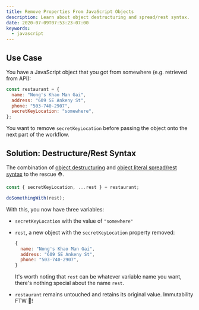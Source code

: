 ```yaml
---
title: Remove Properties From JavaScript Objects
description: Learn about object destructuring and spread/rest syntax.
date: 2020-07-09T07:53:23-07:00
keywords:
  - javascript
---
```


## Use Case

You have a JavaScript object that you got from somewhere (e.g. retrieved from
API):

```js
const restaurant = {
  name: "Nong's Khao Man Gai",
  address: "609 SE Ankeny St",
  phone: "503-740-2907",
  secretKeyLocation: "somewhere",
};
```

You want to remove `secretKeyLocation` before passing the object onto the next
part of the workflow.

## Solution: Destructure/Rest Syntax

The combination of [object destructuring][destructure] and [object literal
spread/rest syntax][spread] to the rescue ⛑.

```js
const { secretKeyLocation, ...rest } = restaurant;

doSomethingWith(rest);
```

With this, you now have three variables:

- `secretKeyLocation` with the value of `"somewhere"`
- `rest`, a new object with the `secretKeyLocation` property removed:

  ```js
  {
    name: "Nong's Khao Man Gai",
    address: "609 SE Ankeny St",
    phone: "503-740-2907",
  }
  ```

  It's worth noting that `rest` can be whatever variable name you want, there's
  nothing special about the name `rest`.

- `restaurant` remains untouched and retains its original value. Immutability
  FTW 🙌!

[destructure]:
  https://developer.mozilla.org/en-US/docs/Web/JavaScript/Reference/Operators/Destructuring_assignment#Object_destructuring
[spread]:
  https://developer.mozilla.org/en-US/docs/Web/JavaScript/Reference/Operators/Spread_syntax#Spread_in_object_literals
